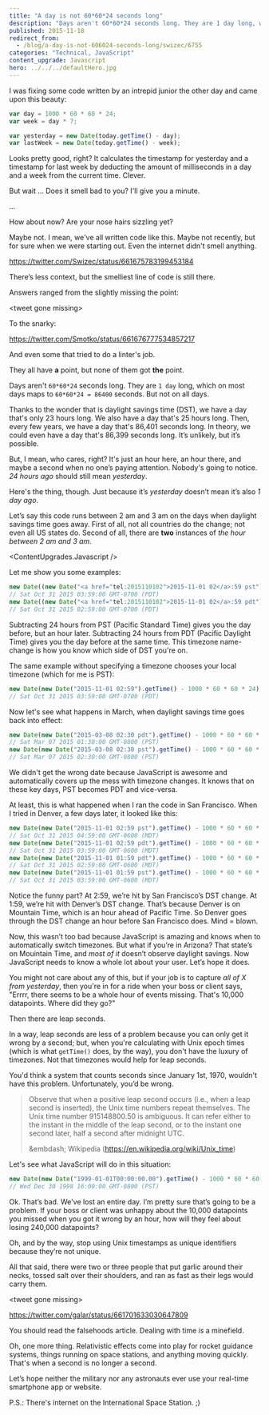 ```yaml
---
title: "A day is not 60*60*24 seconds long"
description: "Days aren't 60*60*24 seconds long. They are 1 day long, which on most days maps to 60*60*24 = 86400 seconds. But not on all days."
published: 2015-11-18
redirect_from:
  - /blog/a-day-is-not-606024-seconds-long/swizec/6755
categories: "Technical, JavaScript"
content_upgrade: Javascript
hero: ../../../defaultHero.jpg
---
```



I was fixing some code written by an intrepid junior the other day and came upon this beauty:

```javascript
var day = 1000 * 60 * 60 * 24;
var week = day * 7;

var yesterday = new Date(today.getTime() - day);
var lastWeek = new Date(today.getTime() - week);
```

Looks pretty good, right? It calculates the timestamp for yesterday and a timestamp for last week by deducting the amount of milliseconds in a day and a week from the current time. Clever.

But wait … Does it smell bad to you? I'll give you a minute.

...

How about now? Are your nose hairs sizzling yet?

Maybe not. I mean, we've all written code like this. Maybe not recently, but for sure when we were starting out. Even the internet didn't smell anything.

https://twitter.com/Swizec/status/661675783199453184

There’s less context, but the smelliest line of code is still there.

Answers ranged from the slightly missing the point:

&lt;tweet gone missing>

To the snarky:

https://twitter.com/Smotko/status/661676777534857217

And even some that tried to do a linter's job.

They all have **a** point, but none of them got **the** point.

Days aren't `60*60*24` seconds long. They are `1 day` long, which on most days maps to `60*60*24 = 86400` seconds. But not on all days.

Thanks to the wonder that is daylight savings time (DST), we have a day that's only 23 hours long. We also have a day that's 25 hours long. Then, every few years, we have a day that's 86,401 seconds long. In theory, we could even have a day that's 86,399 seconds long. It’s unlikely, but it’s possible.

But, I mean, who cares, right? It's just an hour here, an hour there, and maybe a second when no one’s paying attention. Nobody's going to notice. _24 hours ago_ should still mean _yesterday_.

Here's the thing, though. Just because it’s _yesterday_ doesn’t mean it’s also _1 day ago_.

Let’s say this code runs between 2 am and 3 am on the days when daylight savings time goes away. First of all, not all countries do the change; not even all US states do. Second of all, there are **two** instances of _the hour between 2 am and 3 am_.

<ContentUpgrades.Javascript />

Let me show you some examples:

```javascript
new Date((new Date("<a href="tel:2015110102">2015-11-01 02</a>:59 pst").getTime()-1000*60*60*24))
// Sat Oct 31 2015 03:59:00 GMT-0700 (PDT)
new Date((new Date("<a href="tel:2015110102">2015-11-01 02</a>:59 pdt").getTime()-1000*60*60*24))
// Sat Oct 31 2015 02:59:00 GMT-0700 (PDT)
```

Subtracting 24 hours from PST (Pacific Standard Time) gives you the day before, but an hour later. Subtracting 24 hours from PDT (Pacific Daylight Time) gives you the day before at the same time. This timezone name-change is how you know which side of DST you're on.

The same example without specifying a timezone chooses your local timezone (which for me is PST):

```javascript
new Date(new Date("2015-11-01 02:59").getTime() - 1000 * 60 * 60 * 24);
// Sat Oct 31 2015 03:59:00 GMT-0700 (PDT)
```

Now let's see what happens in March, when daylight savings time goes back into effect:

```javascript
new Date(new Date("2015-03-08 02:30 pdt").getTime() - 1000 * 60 * 60 * 24);
// Sat Mar 07 2015 01:30:00 GMT-0800 (PST)
new Date(new Date("2015-03-08 02:30 pst").getTime() - 1000 * 60 * 60 * 24);
// Sat Mar 07 2015 02:30:00 GMT-0800 (PST)
```

We didn't get the wrong date because JavaScript is awesome and automatically covers up the mess with timezone changes. It knows that on these key days, PST becomes PDT and vice-versa.

At least, this is what happened when I ran the code in San Francisco. When I tried in Denver, a few days later, it looked like this:

```javascript
new Date(new Date("2015-11-01 02:59 pst").getTime() - 1000 * 60 * 60 * 24);
// Sat Oct 31 2015 04:59:00 GMT-0600 (MDT)
new Date(new Date("2015-11-01 02:59 pdt").getTime() - 1000 * 60 * 60 * 24);
// Sat Oct 31 2015 03:59:00 GMT-0600 (MDT)
new Date(new Date("2015-11-01 01:59 pdt").getTime() - 1000 * 60 * 60 * 24);
// Sat Oct 31 2015 02:59:00 GMT-0600 (MDT)
new Date(new Date("2015-11-01 01:59 pst").getTime() - 1000 * 60 * 60 * 24);
// Sat Oct 31 2015 03:59:00 GMT-0600 (MDT)
```

Notice the funny part? At 2:59, we’re hit by San Francisco’s DST change. At 1:59, we’re hit with Denver’s DST change. That’s because Denver is on Mountain Time, which is an hour ahead of Pacific Time. So Denver goes through the DST change an hour before San Francisco does. Mind = blown.

Now, this wasn’t too bad because JavaScript is amazing and knows when to automatically switch timezones. But what if you’re in Arizona? That state’s on Mouintain Time, and _most of it_ doesn’t observe daylight savings. Now JavaScript needs to know a whole lot about your user. Let’s hope it does.

You might not care about any of this, but if your job is to capture _all of X from yesterday_, then you're in for a ride when your boss or client says, "Errrr, there seems to be a whole hour of events missing. That's 10,000 datapoints. Where did they go?"

Then there are leap seconds.

In a way, leap seconds are less of a problem because you can only get it wrong by a second; but, when you're calculating with Unix epoch times (which is what `getTime()` does, by the way), you don't have the luxury of timezones. Not that timezones would help for leap seconds.

You'd think a system that counts seconds since January 1st, 1970, wouldn't have this problem. Unfortunately, you’d be wrong.

> Observe that when a positive leap second occurs (i.e., when a leap second is inserted), the Unix time numbers repeat themselves. The Unix time number 915148800.50 is ambiguous. It can refer either to the instant in the middle of the leap second, or to the instant one second later, half a second after midnight UTC.
>
> &embdash; Wikipedia (<https://en.wikipedia.org/wiki/Unix_time>)

Let's see what JavaScript will do in this situation:

```javascript
new Date(new Date("1999-01-01T00:00:00.00").getTime() - 1000 * 60 * 60 * 24);
// Wed Dec 30 1998 16:00:00 GMT-0800 (PST)
```

Ok. That’s bad. We've lost an entire day. I’m pretty sure that’s going to be a problem. If your boss or client was unhappy about the 10,000 datapoints you missed when you got it wrong by an hour, how will they feel about losing 240,000 datapoints?

Oh, and by the way, stop using Unix timestamps as unique identifiers because they’re not unique.

All that said, there were two or three people that put garlic around their necks, tossed salt over their shoulders, and ran as fast as their legs would carry them.

&lt;tweet gone missing>

https://twitter.com/galar/status/661701633030647809

You should read the falsehoods article. Dealing with time _is_ a minefield.

Oh, one more thing. Relativistic effects come into play for rocket guidance systems, things running on space stations, and anything moving quickly. That's when a second is no longer a second.

Let’s hope neither the military nor any astronauts ever use your real-time smartphone app or website.

P.S.: There's internet on the International Space Station. ;)
